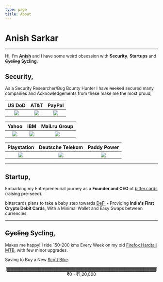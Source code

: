 ```yaml
---
type: page
title: About
---
```

# Anish Sarkar
---

Hi, I'm **[Anish](https://anishwantstobeasecurity.engineer/images/FBF78BCC-9599-4726-9770-1FB9AEFE7394.png)** and I have some weird obsession with **Security**, **Startups** and ~~Cycling~~ **Sycling**.

## Security,

As a Security Researcher/Bug Bounty Hunter I have ~~hacked~~ secured many companies and Acknowledgements from these make me the most proud,



US DoD                |  AT&T                |  PayPal
:-------------------------:|:-------------------------:|:-------------------------:
![](https://anishwantstobeasecurity.engineer/images/DoD.png) | ![](https://anishwantstobeasecurity.engineer/images/att.png) | ![](https://anishwantstobeasecurity.engineer/images/paypal.jpg)


Yahoo                |  IBM                |  Mail.ru Group
:-------------------------:|:-------------------------:|:-------------------------:
![](https://anishwantstobeasecurity.engineer/images/yahoo.jpg) | ![](https://anishwantstobeasecurity.engineer/images/IBM.jpg) | ![](https://anishwantstobeasecurity.engineer/images/mailru.png)


Playstation                |  Deutsche Telekom                |  Paddy Power
:-------------------------:|:-------------------------:|:-------------------------:
![](https://anishwantstobeasecurity.engineer/images/playstation.png) | ![](https://anishwantstobeasecurity.engineer/images/t-mobile.jpg.png) | ![](https://anishwantstobeasecurity.engineer/images/PPB.png)

---

## Startup,

Embarking my Entrepreneurial journey as a **Founder and CEO** of [bitter.cards](https://bitter.cards) (raising pre-seed).

bittercards plans to take a baby step towards [DeFi](https://ethereum.org/en/defi/) -  Providing **India's First Crypto Debit Cards**, With a Minimal Wallet and Easy Swaps between currencies.

 ---
 ## ~~Cycling~~ Sycling,

Makes me happy! I ride 150-200 kms Every Week on my old [Firefox Hardtail MTB](https://www.firefoxbikes.com/firefox-fusion-2-6-21-speed/), with few minor upgrades.

Saving to Buy a New [Scott Bike](https://www.scott-sports.com/global/en/product/scott-speedster-10-bike).
<center>[▓▓▓▓▓▓▓▓▓▓▓▓▓▓▓▓▓▓▓▓▓▓▓▓▓▓▓▓▓▓▓▓▓▓▓▓▓▓▓▓▓▓▓▓▓▓▓▓]</center>
 <center>₹0 - ₹1,20,000</center>



